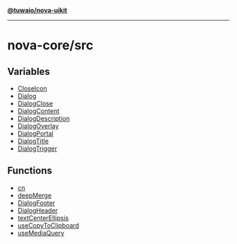 [**@tuwaio/nova-uikit**](../../README.md)

***

# nova-core/src

## Variables

- [CloseIcon](variables/CloseIcon.md)
- [Dialog](variables/Dialog.md)
- [DialogClose](variables/DialogClose.md)
- [DialogContent](variables/DialogContent.md)
- [DialogDescription](variables/DialogDescription.md)
- [DialogOverlay](variables/DialogOverlay.md)
- [DialogPortal](variables/DialogPortal.md)
- [DialogTitle](variables/DialogTitle.md)
- [DialogTrigger](variables/DialogTrigger.md)

## Functions

- [cn](functions/cn.md)
- [deepMerge](functions/deepMerge.md)
- [DialogFooter](functions/DialogFooter.md)
- [DialogHeader](functions/DialogHeader.md)
- [textCenterEllipsis](functions/textCenterEllipsis.md)
- [useCopyToClipboard](functions/useCopyToClipboard.md)
- [useMediaQuery](functions/useMediaQuery.md)
